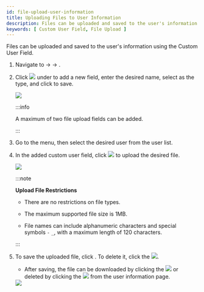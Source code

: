 ```yaml
---
id: file-upload-user-information
title: Uploading Files to User Information
description: Files can be uploaded and saved to the user's information using the Custom User Field.
keywords: [ Custom User Field, File Upload ]
---
```


Files can be uploaded and saved to the user's information using the Custom User Field.

1. Navigate to <Cmd sid="common.setting" /> → <Cmd sid="common.server" /> → <Cmd sid="setting.server.userDeviceManagement" />.

1. Click <Image src='/img/ico-add.png' ico /> under <Cmd sid="setting.server.custom_field.title" /> to add a new field, enter the desired name, select <Cmd sid="setting.server.custom_field.type.fileupload" /> as the type, and click <Cmd sid="button.apply" /> to save.

    <Image src='/img/biostar-custom-user-field-file-upload.png' className='none' caption />

    :::info

    A maximum of two file upload fields can be added.

    :::

1. Go to the <Cmd sid="common.gnb.user" /> menu, then select the desired user from the user list.

1. In the added <Cmd sid="setting.server.custom_field.type.fileupload" /> custom user field, click <Image src='/img/ico-browse.png' ico /> to upload the desired file.

    <Image src='/img/biostar-custom-user-field-file-upload-1.png' caption />

    :::note

    **Upload File Restrictions**

    * There are no restrictions on file types.

    * The maximum supported file size is 1MB.

    * File names can include alphanumeric characters and special symbols `-` `_`, with a maximum length of 120 characters.

    :::

1. To save the uploaded file, click <Cmd sid="button.apply" />. To delete it, click the <Image src='/img/common/ico-upload-delete.png' ico alone />.

    * After saving, the file can be downloaded by clicking the <Image src='/img/common/ico-download.png' ico alone /> or deleted by clicking the <Image src='/img/common/ico-delete.png' ico alone /> from the user information page.

    <Image src='/img/common/biostar-298-custom-user-field-file-upload-2.png' caption alone />